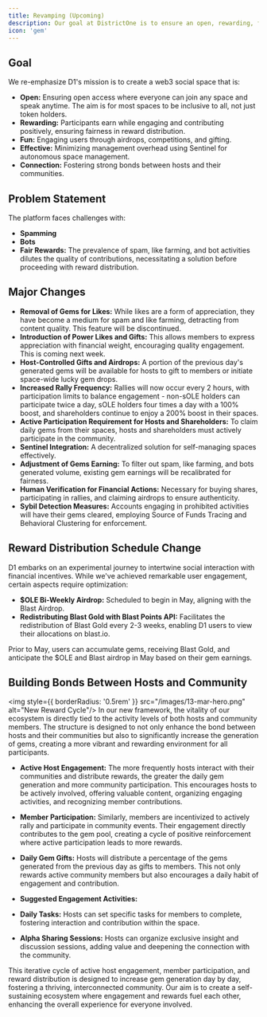 ```yaml
---
title: Revamping (Upcoming)
description: Our goal at DistrictOne is to ensure an open, rewarding, fun, and effective environment. We tackle spam and bots head-on, paving the way for genuine community interactions.
icon: 'gem'
---
```


## Goal
We re-emphasize D1's mission is to create a web3 social space that is:
- **Open:** Ensuring open access where everyone can join any space and speak anytime. The aim is for most spaces to be inclusive to all, not just token holders.
- **Rewarding:** Participants earn while engaging and contributing positively, ensuring fairness in reward distribution.
- **Fun:** Engaging users through airdrops, competitions, and gifting.
- **Effective:** Minimizing management overhead using Sentinel for autonomous space management.
- **Connection:** Fostering strong bonds between hosts and their communities.

## Problem Statement
The platform faces challenges with:
- **Spamming**
- **Bots**
- **Fair Rewards:** The prevalence of spam, like farming, and bot activities dilutes the quality of contributions, necessitating a solution before proceeding with reward distribution.

## Major Changes
- **Removal of Gems for Likes:** While likes are a form of appreciation, they have become a medium for spam and like farming, detracting from content quality. This feature will be discontinued.
- **Introduction of Power Likes and Gifts:** This allows members to express appreciation with financial weight, encouraging quality engagement. This is coming next week.
- **Host-Controlled Gifts and Airdrops:** A portion of the previous day's generated gems will be available for hosts to gift to members or initiate space-wide lucky gem drops.
- **Increased Rally Frequency:** Rallies will now occur every 2 hours, with participation limits to balance engagement - non-sOLE holders can participate twice a day, sOLE holders four times a day with a 100% boost, and shareholders continue to enjoy a 200% boost in their spaces.
- **Active Participation Requirement for Hosts and Shareholders:** To claim daily gems from their spaces, hosts and shareholders must actively participate in the community.
- **Sentinel Integration:** A decentralized solution for self-managing spaces effectively.
- **Adjustment of Gems Earning:** To filter out spam, like farming, and bots generated volume, existing gem earnings will be recalibrated for fairness.
- **Human Verification for Financial Actions:** Necessary for buying shares, participating in rallies, and claiming airdrops to ensure authenticity.
- **Sybil Detection Measures:** Accounts engaging in prohibited activities will have their gems cleared, employing Source of Funds Tracing and Behavioral Clustering for enforcement.

## Reward Distribution Schedule Change
D1 embarks on an experimental journey to intertwine social interaction with financial incentives. While we've achieved remarkable user engagement, certain aspects require optimization:
- **$OLE Bi-Weekly Airdrop:** Scheduled to begin in May, aligning with the Blast Airdrop.
- **Redistributing Blast Gold with Blast Points API:** Facilitates the redistribution of Blast Gold every 2-3 weeks, enabling D1 users to view their allocations on blast.io.

Prior to May, users can accumulate gems, receiving Blast Gold, and anticipate the $OLE and Blast airdrop in May based on their gem earnings.

## Building Bonds Between Hosts and Community
<img style={{ borderRadius: '0.5rem' }} src="/images/13-mar-hero.png" alt="New Reward Cycle"/>
In our new framework, the vitality of our ecosystem is directly tied to the activity levels of both hosts and community members. The structure is designed to not only enhance the bond between hosts and their communities but also to significantly increase the generation of gems, creating a more vibrant and rewarding environment for all participants.

- **Active Host Engagement:** The more frequently hosts interact with their communities and distribute rewards, the greater the daily gem generation and more community participation. This encourages hosts to be actively involved, offering valuable content, organizing engaging activities, and recognizing member contributions.
- **Member Participation:** Similarly, members are incentivized to actively rally and participate in community events. Their engagement directly contributes to the gem pool, creating a cycle of positive reinforcement where active participation leads to more rewards.
- **Daily Gem Gifts:** Hosts will distribute a percentage of the gems generated from the previous day as gifts to members. This not only rewards active community members but also encourages a daily habit of engagement and contribution.

- **Suggested Engagement Activities:**
- **Daily Tasks:** Hosts can set specific tasks for members to complete, fostering interaction and contribution within the space.
- **Alpha Sharing Sessions:** Hosts can organize exclusive insight and discussion sessions, adding value and deepening the connection with the community.

This iterative cycle of active host engagement, member participation, and reward distribution is designed to increase gem generation day by day, fostering a thriving, interconnected community. Our aim is to create a self-sustaining ecosystem where engagement and rewards fuel each other, enhancing the overall experience for everyone involved.





